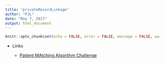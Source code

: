 ```yaml
---
title: "privateRecordLinkage"
author: "PJL"
date: "May 7, 2017"
output: html_document
---
```


```r
knitr::opts_chunk$set(echo = FALSE, error = FALSE, message = FALSE, warning = FALSE)
```

- Links

    - [Patient MAtching Algorithm Challenge]("https://www.patientmatchingchallenge.com/")
